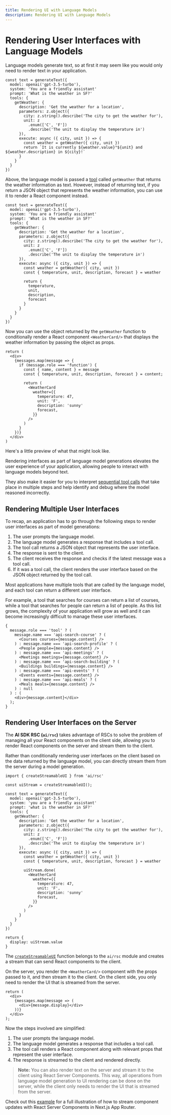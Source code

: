 ```yaml
---
title: Rendering UI with Language Models
description: Rendering UI with Language Models
---
```


# Rendering User Interfaces with Language Models

Language models generate text, so at first it may seem like you would only need to render text in your application.

```tsx highlight="16" filename="app/actions.tsx"
const text = generateText({
  model: openai('gpt-3.5-turbo'),
  system: 'You are a friendly assistant'
  prompt: 'What is the weather in SF?'
  tools: {
    getWeather: {
      description: 'Get the weather for a location',
      parameters: z.object({
        city: z.string().describe('The city to get the weather for'),
        unit: z
          .enum(['C', 'F'])
          .describe('The unit to display the temperature in')
      }),
      execute: async ({ city, unit }) => {
        const weather = getWeather({ city, unit })
        return `It is currently ${weather.value}°${unit} and ${weather.description} in ${city}!`
      }
    }
  }
})
```

Above, the language model is passed a [tool](/docs/ai-sdk-core/tools-and-tool-calling) called `getWeather` that returns the weather information as text. However, instead of returning text, if you return a JSON object that represents the weather information, you can use it to render a React component instead.

```tsx highlight="18-23" filename="app/action.ts"
const text = generateText({
  model: openai('gpt-3.5-turbo'),
  system: 'You are a friendly assistant'
  prompt: 'What is the weather in SF?'
  tools: {
    getWeather: {
      description: 'Get the weather for a location',
      parameters: z.object({
        city: z.string().describe('The city to get the weather for'),
        unit: z
          .enum(['C', 'F'])
          .describe('The unit to display the temperature in')
      }),
      execute: async ({ city, unit }) => {
        const weather = getWeather({ city, unit })
        const { temperature, unit, description, forecast } = weather

        return {
          temperature,
          unit,
          description,
          forecast
        }
      }
    }
  }
})
```

Now you can use the object returned by the `getWeather` function to conditionally render a React component `<WeatherCard/>` that displays the weather information by passing the object as props.

```tsx filename="app/page.tsx"
return (
  <div>
    {messages.map(message => {
      if (message.role === 'function') {
        const { name, content } = message
        const { temperature, unit, description, forecast } = content;

        return (
          <WeatherCard
            weather={{
              temperature: 47,
              unit: 'F',
              description: 'sunny'
              forecast,
            }}
          />
        )
      }
    })}
  </div>
)
```

Here's a little preview of what that might look like.

<div className="not-prose flex flex-col2">
  <CardPlayer
    type="weather"
    title="Weather"
    description="An example of an assistant that renders the weather information in a streamed component."
  />
</div>

Rendering interfaces as part of language model generations elevates the user experience of your application, allowing people to interact with language models beyond text.

They also make it easier for you to interpret [sequential tool calls](/docs/ai-sdk-rsc/multistep-interfaces) that take place in multiple steps and help identify and debug where the model reasoned incorrectly.

## Rendering Multiple User Interfaces

To recap, an application has to go through the following steps to render user interfaces as part of model generations:

1. The user prompts the language model.
2. The language model generates a response that includes a tool call.
3. The tool call returns a JSON object that represents the user interface.
4. The response is sent to the client.
5. The client receives the response and checks if the latest message was a tool call.
6. If it was a tool call, the client renders the user interface based on the JSON object returned by the tool call.

Most applications have multiple tools that are called by the language model, and each tool can return a different user interface.

For example, a tool that searches for courses can return a list of courses, while a tool that searches for people can return a list of people. As this list grows, the complexity of your application will grow as well and it can become increasingly difficult to manage these user interfaces.

```tsx filename='app/page.tsx'
{
  message.role === 'tool' ? (
    message.name === 'api-search-course' ? (
      <Courses courses={message.content} />
    ) : message.name === 'api-search-profile' ? (
      <People people={message.content} />
    ) : message.name === 'api-meetings' ? (
      <Meetings meetings={message.content} />
    ) : message.name === 'api-search-building' ? (
      <Buildings buildings={message.content} />
    ) : message.name === 'api-events' ? (
      <Events events={message.content} />
    ) : message.name === 'api-meals' ? (
      <Meals meals={message.content} />
    ) : null
  ) : (
    <div>{message.content}</div>
  );
}
```

## Rendering User Interfaces on the Server

The **AI SDK RSC (`ai/rsc`)** takes advantage of RSCs to solve the problem of managing all your React components on the client side, allowing you to render React components on the server and stream them to the client.

Rather than conditionally rendering user interfaces on the client based on the data returned by the language model, you can directly stream them from the server during a model generation.

```tsx highlight="3,22-31,38" filename="app/action.ts"
import { createStreamableUI } from 'ai/rsc'

const uiStream = createStreamableUI();

const text = generateText({
  model: openai('gpt-3.5-turbo'),
  system: 'you are a friendly assistant'
  prompt: 'what is the weather in SF?'
  tools: {
    getWeather: {
      description: 'Get the weather for a location',
      parameters: z.object({
        city: z.string().describe('The city to get the weather for'),
        unit: z
          .enum(['C', 'F'])
          .describe('The unit to display the temperature in')
      }),
      execute: async ({ city, unit }) => {
        const weather = getWeather({ city, unit })
        const { temperature, unit, description, forecast } = weather

        uiStream.done(
          <WeatherCard
            weather={{
              temperature: 47,
              unit: 'F',
              description: 'sunny'
              forecast,
            }}
          />
        )
      }
    }
  }
})

return {
  display: uiStream.value
}
```

The [`createStreamableUI`](/docs/reference/ai-sdk-rsc/create-streamable-ui) function belongs to the `ai/rsc` module and creates a stream that can send React components to the client.

On the server, you render the `<WeatherCard/>` component with the props passed to it, and then stream it to the client. On the client side, you only need to render the UI that is streamed from the server.

```tsx filename="app/page.tsx" highlight="4"
return (
  <div>
    {messages.map(message => (
      <div>{message.display}</div>
    ))}
  </div>
);
```

Now the steps involved are simplified:

1. The user prompts the language model.
2. The language model generates a response that includes a tool call.
3. The tool call renders a React component along with relevant props that represent the user interface.
4. The response is streamed to the client and rendered directly.

> **Note:** You can also render text on the server and stream it to the client using React Server Components. This way, all operations from language model generation to UI rendering can be done on the server, while the client only needs to render the UI that is streamed from the server.

Check out this [example](/examples/next-app/interface/stream-component-updates) for a full illustration of how to stream component updates with React Server Components in Next.js App Router.
